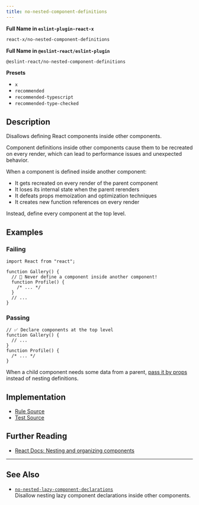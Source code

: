 ```yaml
---
title: no-nested-component-definitions
---
```


**Full Name in `eslint-plugin-react-x`**

```sh copy
react-x/no-nested-component-definitions
```

**Full Name in `@eslint-react/eslint-plugin`**

```sh copy
@eslint-react/no-nested-component-definitions
```

**Presets**

- `x`
- `recommended`
- `recommended-typescript`
- `recommended-type-checked`

## Description

Disallows defining React components inside other components.

Component definitions inside other components cause them to be recreated on every render, which can lead to performance issues and unexpected behavior.

When a component is defined inside another component:

- It gets recreated on every render of the parent component
- It loses its internal state when the parent rerenders
- It defeats props memoization and optimization techniques
- It creates new function references on every render

Instead, define every component at the top level.

## Examples

### Failing

```tsx
import React from "react";

function Gallery() {
  // 🔴 Never define a component inside another component!
  function Profile() {
    /* ... */
  }
  // ...
}
```

### Passing

```tsx
// ✅ Declare components at the top level
function Gallery() {
  // ...
}
function Profile() {
  /* ... */
}
```

When a child component needs some data from a parent, [pass it by props](https://react.dev/learn/passing-props-to-a-component) instead of nesting definitions.

## Implementation

- [Rule Source](https://github.com/Rel1cx/eslint-react/tree/main/packages/plugins/eslint-plugin-react-x/src/rules/no-nested-component-definitions.ts)
- [Test Source](https://github.com/Rel1cx/eslint-react/tree/main/packages/plugins/eslint-plugin-react-x/src/rules/no-nested-component-definitions.spec.ts)

## Further Reading

- [React Docs: Nesting and organizing components](https://react.dev/learn/your-first-component#nesting-and-organizing-components)

---

## See Also

- [`no-nested-lazy-component-declarations`](./no-nested-lazy-component-declarations)\
  Disallow nesting lazy component declarations inside other components.

